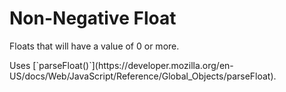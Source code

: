 
# Non-Negative Float

Floats that will have a value of 0 or more.

<Callout>
  Uses
  [`parseFloat()`](https://developer.mozilla.org/en-US/docs/Web/JavaScript/Reference/Global_Objects/parseFloat).
</Callout>
